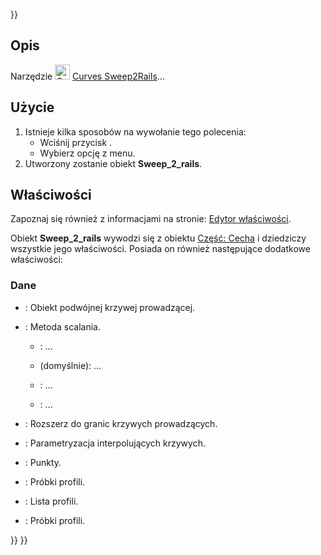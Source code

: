 <languages/>
{{UnfinishedDocu{{#translation:}}}}

{{Docnav/pl
|[[Curves_SketchOnSurface/pl|SketchOnSurface]]
|[[Curves_ProfileSupport/pl|ProfileSupport]]
|[[Curves_Workbench/pl|środowisko pracy Krzywe]]
|IconL=Curves_SketchOnSurface.svg
|IconR=Curves_ProfileSupport.svg
|IconC=Curves_workbench_icon.svg
}}

{{GuiCommand/pl
|Name=Curves Sweep2Rails
|Name/pl=Krzywe: Sweep2Rails
|MenuLocation=Surfaces → Sweep2Rails
|Workbenches=[[Curves_Workbench/pl|Krzywe]]
}}

<span id="Description"></span>
==Opis==

<div class="mw-translate-fuzzy">
Narzędzie [[Image:Curves_Sweep2Rails.svg|24px]] [[Curves_Sweep2Rails/pl|Curves Sweep2Rails]]...
</div>

<span id="Usage"></span>
==Użycie==

<div class="mw-translate-fuzzy">
# Istnieje kilka sposobów na wywołanie tego polecenia:
#* Wciśnij przycisk {{Button|[[Image:Curves_Sweep2Rails.svg|16px]] [[Curves_Sweep2Rails/pl|Sweep2Rails]]}}.
#* Wybierz opcję {{MenuCommand|Surfaces → [[Image:Curves_Sweep2Rails.svg|16px]] Sweep2Rails}} z menu.
# Utworzony zostanie obiekt '''Sweep_2_rails'''.
</div>

<span id="Properties"></span>
==Właściwości==

Zapoznaj się również z informacjami na stronie: [[Property_editor/pl|Edytor właściwości]].

Obiekt '''Sweep_2_rails''' wywodzi się z obiektu [[Part_Feature/pl|Część: Cecha]] i dziedziczy wszystkie jego właściwości. Posiada on również następujące dodatkowe właściwości:

<span id="Data"></span>
===Dane===

{{TitleProperty|Podstawa}}

* {{PropertyData|Birail|Link}}: Obiekt podwójnej krzywej prowadzącej.
* {{PropertyData|Blending|Enumeration}}: Metoda scalania.
** {{Value|Average}}: ...
** {{Value|Blend}} (domyślnie): ...
** {{Value| Rail1}}: ...
** {{Value| Rail2}}: ...
* {{PropertyData|Extend|Bool}}: Rozszerz do granic krzywych prowadzących.
* {{PropertyData|Parametrization|Float}}: Parametryzacja interpolujących krzywych.
* {{PropertyData|Points|VectorList}}: Punkty.
* {{PropertyData|ProfileSamples|Integer}}: Próbki profili.
* {{PropertyData|Profiles|LinkList}}: Lista profili.
* {{PropertyData|RailSamples|Integer}}: Próbki profili.


{{Docnav/pl
|[[Curves_SketchOnSurface/pl|SketchOnSurface]]
|[[Curves_ProfileSupport/pl|ProfileSupport]]
|[[Curves_Workbench/pl|środowisko pracy Krzywe]]
|IconL=Curves_SketchOnSurface.svg
|IconR=Curves_ProfileSupport.svg
|IconC=Curves_workbench_icon.svg
}}

{{Curves Tools navi{{#translation:}}}}
{{Userdocnavi{{#translation:}}}}